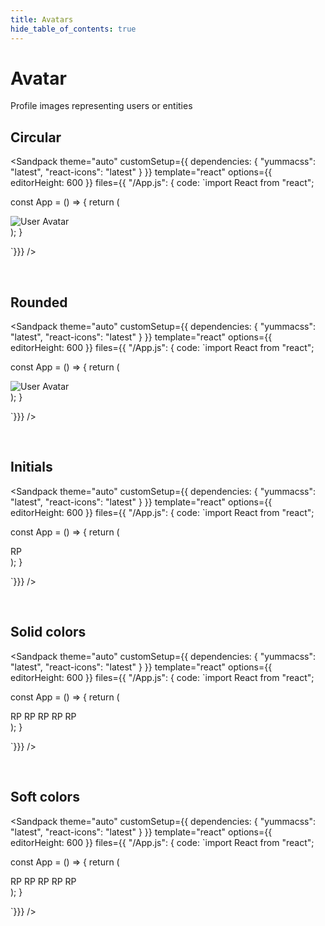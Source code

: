 ```yaml
---
title: Avatars
hide_table_of_contents: true
---
```



# Avatar

Profile images representing users or entities

## Circular

<Sandpack
theme="auto"
customSetup={{ dependencies: { "yummacss": "latest", "react-icons": "latest" } }}
template="react"
options={{ editorHeight: 600 }}
files={{ "/App.js": {
code: `import React from "react";

const App = () => {
  return (
    <div className="h-1/1 ins">
      <img className="dim-16 rad-half" src="https://i.ibb.co/98WpXS3/model.jpg" alt="User Avatar" />
    </div>
  );
}

`}}}
/>

<br />

## Rounded

<Sandpack
theme="auto"
customSetup={{ dependencies: { "yummacss": "latest", "react-icons": "latest" } }}
template="react"
options={{ editorHeight: 600 }}
files={{ "/App.js": {
code: `import React from "react";

const App = () => {
  return (
    <div className="h-1/1 ins">
      <img className="dim-16 rad-2" src="https://i.ibb.co/98WpXS3/model.jpg" alt="User Avatar" />
    </div>
  );
}

`}}}
/>

<br />

## Initials

<Sandpack
theme="auto"
customSetup={{ dependencies: { "yummacss": "latest", "react-icons": "latest" } }}
template="react"
options={{ editorHeight: 600 }}
files={{ "/App.js": {
code: `import React from "react";

const App = () => {
  return (
    <div className="h-1/1 ins">
      <span className="ai-c bc-d- bg-gray d-if dim-14 fs-lg fw-600 jc-c rad-half t-white">
        RP
      </span>
    </div>
  );
}

`}}}
/>

<br />

## Solid colors

<Sandpack
theme="auto"
customSetup={{ dependencies: { "yummacss": "latest", "react-icons": "latest" } }}
template="react"
options={{ editorHeight: 600 }}
files={{ "/App.js": {
code: `import React from "react";

const App = () => {
  return (
    <div className="fw-w h-1/1 ins">
    <span className="ai-c bg-gray d-if dim-14 fw-600 jc-c mx-1 rad-half t-white">RP</span>
      <span className="ai-c bg-teal d-if dim-14 fw-600 jc-c mx-1 rad-half t-white">RP</span>
      <span className="ai-c bg-blue d-if dim-14 fw-600 jc-c mx-1 rad-half t-white">RP</span>
      <span className="ai-c bg-yellow d-if dim-14 fw-600 jc-c mx-1 rad-half t-white">RP</span>
      <span className="ai-c bg-red d-if dim-14 fw-600 jc-c rad-half t-white">RP</span>
    </div>
  );
}

`}}}
/>

<br />

## Soft colors

<Sandpack
theme="auto"
customSetup={{ dependencies: { "yummacss": "latest", "react-icons": "latest" } }}
template="react"
options={{ editorHeight: 600 }}
files={{ "/App.js": {
code: `import React from "react";

const App = () => {
  return (
    <div className="fw-w h-1/1 ins">
    <span className="ai-c bc-d-gray-2 bg-l-gray-6 d-if dim-14 fw-600 jc-c mx-1 rad-half t-d-gray-6">RP</span>
      <span className="ai-c bc-d-teal-2 bg-l-teal-6 d-if dim-14 fw-600 jc-c mx-1 rad-half t-d-teal-6">RP</span>
      <span className="ai-c bc-d-blue-2 bg-l-blue-6 d-if dim-14 fw-600 jc-c mx-1 rad-half t-d-blue-6">RP</span>
      <span className="ai-c bc-d-yellow-2 bg-l-yellow-6 d-if dim-14 fw-600 jc-c mx-1 rad-half t-d-yellow-6">RP</span>
      <span className="ai-c bc-d-red-2 bg-l-red-6 d-if dim-14 fw-600 jc-c rad-half t-d-red-6">RP</span>
    </div>
  );
}

`}}}
/>